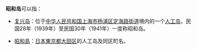 '''昭和岛'''可以指：

* [[复兴岛|复兴岛]]：位于[[中华人民共和国|中华人民共和国]][[上海市|上海市]][[杨浦区|杨浦区]][[定海路街道|定海路街道]]境内的一个[[人工岛|人工岛]]，民国28年（1939年）至民国30年（1941年）一度称昭和岛。

* [[昭和島|昭和島]]：[[日本|日本]][[東京都|東京都]][[大田区|大田区]]的人工岛及同区町名。

{{disambig|Cat=三字地名消歧义}}